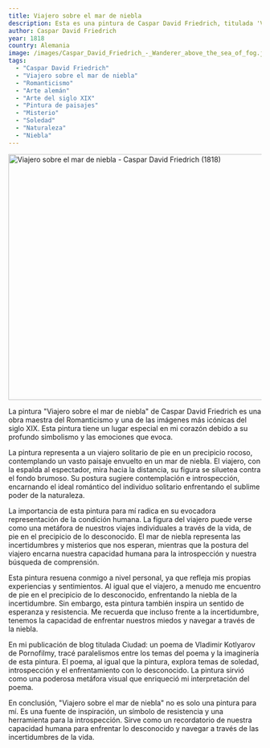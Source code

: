 ```yaml
---
title: Viajero sobre el mar de niebla
description: Esta es una pintura de Caspar David Friedrich, titulada 'Viajero sobre el mar de niebla'. Representa a un hombre de pie sobre un precipicio rocoso con la espalda al espectador. Está envuelto en un abrigo verde oscuro y sostiene un bastón en su mano derecha. Con su cabello atrapado en el viento, el viajero mira un paisaje cubierto de una espesa niebla. A lo lejos, oscurecido por picos brumosos, apenas podemos distinguir lo que parece ser el océano.
author: Caspar David Friedrich
year: 1818
country: Alemania
image: /images/Caspar_David_Friedrich_-_Wanderer_above_the_sea_of_fog.jpg
tags:
  - "Caspar David Friedrich"
  - "Viajero sobre el mar de niebla"
  - "Romanticismo"
  - "Arte alemán"
  - "Arte del siglo XIX"
  - "Pintura de paisajes"
  - "Misterio"
  - "Soledad"
  - "Naturaleza"
  - "Niebla"
---
```


<Image className="w-full" width="1080" height="489" src="/images/Caspar_David_Friedrich_-_Wanderer_above_the_sea_of_fog.jpg"
       alt="Viajero sobre el mar de niebla - Caspar David Friedrich (1818)"
       caption="Viajero sobre el mar de niebla - Caspar David Friedrich (1818)"/>

La pintura "Viajero sobre el mar de niebla" de Caspar David Friedrich es una obra maestra del Romanticismo y una de las imágenes más icónicas del siglo XIX. Esta pintura tiene un lugar especial en mi corazón debido a su profundo simbolismo y las emociones que evoca.

La pintura representa a un viajero solitario de pie en un precipicio rocoso, contemplando un vasto paisaje envuelto en un mar de niebla. El viajero, con la espalda al espectador, mira hacia la distancia, su figura se siluetea contra el fondo brumoso. Su postura sugiere contemplación e introspección, encarnando el ideal romántico del individuo solitario enfrentando el sublime poder de la naturaleza.

La importancia de esta pintura para mí radica en su evocadora representación de la condición humana. La figura del viajero puede verse como una metáfora de nuestros viajes individuales a través de la vida, de pie en el precipicio de lo desconocido. El mar de niebla representa las incertidumbres y misterios que nos esperan, mientras que la postura del viajero encarna nuestra capacidad humana para la introspección y nuestra búsqueda de comprensión.

Esta pintura resuena conmigo a nivel personal, ya que refleja mis propias experiencias y sentimientos. Al igual que el viajero, a menudo me encuentro de pie en el precipicio de lo desconocido, enfrentando la niebla de la incertidumbre. Sin embargo, esta pintura también inspira un sentido de esperanza y resistencia. Me recuerda que incluso frente a la incertidumbre, tenemos la capacidad de enfrentar nuestros miedos y navegar a través de la niebla.

En mi publicación de blog titulada <Link href="/posts/city-a-poem-from-vladimir-kotlyarov">Ciudad: un poema de Vladimir Kotlyarov de Pornofilmy</Link>, tracé paralelismos entre los temas del poema y la imaginería de esta pintura. El poema, al igual que la pintura, explora temas de soledad, introspección y el enfrentamiento con lo desconocido. La pintura sirvió como una poderosa metáfora visual que enriqueció mi interpretación del poema.

En conclusión, "Viajero sobre el mar de niebla" no es solo una pintura para mí. Es una fuente de inspiración, un símbolo de resistencia y una herramienta para la introspección. Sirve como un recordatorio de nuestra capacidad humana para enfrentar lo desconocido y navegar a través de las incertidumbres de la vida.
